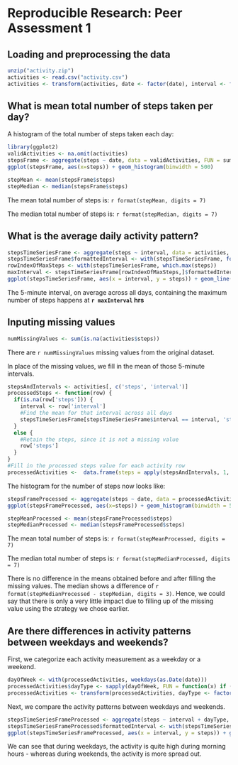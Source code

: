 # Reproducible Research: Peer Assessment 1


## Loading and preprocessing the data

```r
unzip("activity.zip")
activities <- read.csv("activity.csv")
activities <- transform(activities, date <- factor(date), interval <- factor(interval))
```


## What is mean total number of steps taken per day?

A histogram of the total number of steps taken each day:

```r
library(ggplot2)
validActivities <- na.omit(activities)
stepsFrame <- aggregate(steps ~ date, data = validActivities, FUN = sum)
ggplot(stepsFrame, aes(x=steps)) + geom_histogram(binwidth = 500)
```



```r
stepMean <- mean(stepsFrame$steps)
stepMedian <- median(stepsFrame$steps)
```


The mean total number of steps is: `r format(stepMean, digits = 7)`


The median total number of steps is: `r format(stepMedian, digits = 7)`



## What is the average daily activity pattern?

```r
stepsTimeSeriesFrame <- aggregate(steps ~ interval, data = activities, FUN = mean)
stepsTimeSeriesFrame$formattedInterval <- with(stepsTimeSeriesFrame, formatC(interval, width = 4, format = "d", flag = "0"))
rowIndexOfMaxSteps <- with(stepsTimeSeriesFrame, which.max(steps))
maxInterval <- stepsTimeSeriesFrame[rowIndexOfMaxSteps,]$formattedInterval
ggplot(stepsTimeSeriesFrame, aes(x = interval, y = steps)) + geom_line() + xlab("hours")
```

The 5-minute interval, on average across all days, containing the maximum number of steps happens at **`r maxInterval` hrs**


## Inputing missing values

```r
numMissingValues <- sum(is.na(activities$steps))
```

There are `r numMissingValues` missing values from the original dataset.  

In place of the missing values, we fill in the mean of those 5-minute intervals.

```r
stepsAndIntervals <- activities[, c('steps', 'interval')]
processedSteps <- function(row) {
  if(is.na(row['steps'])) {
    interval <- row['interval']
    #Find the mean for that interval across all days
    stepsTimeSeriesFrame[stepsTimeSeriesFrame$interval == interval, 'steps']
  }
  else {
    #Retain the steps, since it is not a missing value
    row['steps']
  }
}
#Fill in the processed steps value for each activity row
processedActivities <-  data.frame(steps = apply(stepsAndIntervals, 1, processedSteps), interval = activities$interval, date = activities$date)
```

The histogram for the number of steps now looks like:

```r
stepsFrameProcessed <- aggregate(steps ~ date, data = processedActivities, FUN = sum)
ggplot(stepsFrameProcessed, aes(x=steps)) + geom_histogram(binwidth = 500)

```



```r
stepMeanProcessed <- mean(stepsFrameProcessed$steps)
stepMedianProcessed <- median(stepsFrameProcessed$steps)
```

The mean total number of steps is: `r format(stepMeanProcessed, digits = 7)`


The median total number of steps is: `r format(stepMedianProcessed, digits = 7)`


There is no difference in the means obtained before and after filling the missing values.
The median shows a difference of `r format(stepMedianProcessed - stepMedian, digits = 3)`. Hence, we could say that there is only a very little impact due to filling up of the missing value using the strategy we chose earlier.


## Are there differences in activity patterns between weekdays and weekends?

First, we categorize each activity measurement as a weekday or a weekend.

```r
dayOfWeek <- with(processedActivities, weekdays(as.Date(date)))
processedActivities$dayType <- sapply(dayOfWeek, FUN = function(x) if (x %in% c("Saturday", "Sunday")) "weekend" else "weekday" )
processedActivities <- transform(processedActivities, dayType <- factor(dayType))
```

Next, we compare the activity patterns between weekdays and weekends.


```r
stepsTimeSeriesFrameProcessed <- aggregate(steps ~ interval + dayType, data = processedActivities, FUN = mean)
stepsTimeSeriesFrameProcessed$formattedInterval <- with(stepsTimeSeriesFrameProcessed, formatC(interval, width = 4, format = "d", flag = "0"))
ggplot(stepsTimeSeriesFrameProcessed, aes(x = interval, y = steps)) + geom_line() + xlab("hours") + facet_grid(dayType ~ .)
```

We can see that during weekdays, the activity is quite high during morning hours - whereas during weekends, the activity is more spread out.
